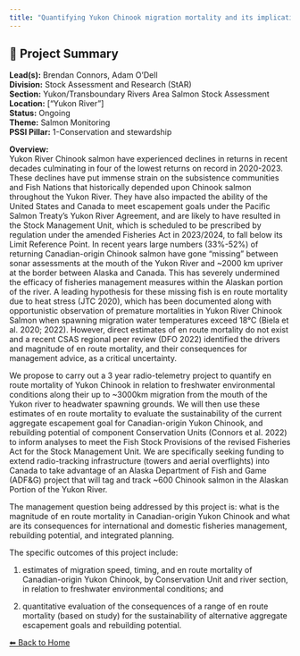 ```yaml
---
title: "Quantifying Yukon Chinook migration mortality and its implications for fisheries management and rebuilding under the Fish Stock Provisions of the Fisheries Act"
---
```


## 🧬 Project Summary

**Lead(s):** Brendan Connors, Adam O'Dell  
**Division:** Stock Assessment and Research (StAR)  
**Section:** Yukon/Transboundary Rivers Area Salmon Stock Assessment  
**Location:** ["Yukon River"]  
**Status:** Ongoing  
**Theme:** Salmon Monitoring  
**PSSI Pillar:** 1-Conservation and stewardship  

**Overview:**  
Yukon River Chinook salmon have experienced declines in returns in recent
decades culminating in four of the lowest returns on record in 2020-2023.
These declines have put immense strain on the subsistence communities and Fish
Nations that historically depended upon Chinook salmon throughout the Yukon
River. They have also impacted the ability of the United States and Canada to
meet escapement goals under the Pacific Salmon Treaty’s Yukon River Agreement,
and are likely to have resulted in the Stock Management Unit, which is
scheduled to be prescribed by regulation under the amended Fisheries Act in
2023/2024, to fall below its Limit Reference Point. In recent years large
numbers (33%-52%) of returning Canadian-origin Chinook salmon have gone
“missing” between sonar assessments at the mouth of the Yukon River and ~2000
km upriver at the border between Alaska and Canada. This has severely
undermined the efficacy of fisheries management measures within the Alaskan
portion of the river. A leading hypothesis for these missing fish is en route
mortality due to heat stress (JTC 2020), which has been documented along with
opportunistic observation of premature mortalities in Yukon River Chinook
Salmon when spawning migration water temperatures exceed 18°C (Biela et al.
2020; 2022). However, direct estimates of en route mortality do not exist and
a recent CSAS regional peer review (DFO 2022) identified the drivers and
magnitude of en route mortality, and their consequences for management advice,
as a critical uncertainty.

We propose to carry out a 3 year radio-telemetry project to quantify en route
mortality of Yukon Chinook in relation to freshwater environmental conditions
along their up to ~3000km migration from the mouth of the Yukon river to
headwater spawning grounds. We will then use these estimates of en route
mortality to evaluate the sustainability of the current aggregate escapement
goal for Canadian-origin Yukon Chinook, and rebuilding potential of component
Conservation Units (Connors et al. 2022) to inform analyses to meet the Fish
Stock Provisions of the revised Fisheries Act for the Stock Management Unit.
We are specifically seeking funding to extend radio-tracking infrastructure
(towers and aerial overflights) into Canada to take advantage of an Alaska
Department of Fish and Game (ADF&amp;G) project that will tag and track ~600
Chinook salmon in the Alaskan Portion of the Yukon River.

The management question being addressed by this project is: what is the
magnitude of en route mortality in Canadian-origin Yukon Chinook and what are
its consequences for international and domestic fisheries management,
rebuilding potential, and integrated planning.

The specific outcomes of this project include:

  1. estimates of migration speed, timing, and en route mortality of Canadian-origin Yukon Chinook, by Conservation Unit and river section, in relation to freshwater environmental conditions; and

  2. quantitative evaluation of the consequences of a range of en route mortality (based on study) for the sustainability of alternative aggregate escapement goals and rebuilding potential.



[⬅ Back to Home](../index.qmd)
